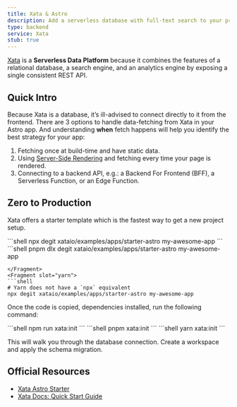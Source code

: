 ```yaml
---
title: Xata & Astro
description: Add a serverless database with full-text search to your project with Xata
type: backend
service: Xata
stub: true
---
```


[Xata](https://xata.io) is a **Serverless Data Platform** because it combines the features of a relational database, a search engine, and an analytics engine by exposing a single consistent REST API.

## Quick Intro

Because Xata is a database, it’s ill-advised to connect directly to it from the frontend. There are 3 options to handle data-fetching from Xata in your Astro app. And understanding **when** fetch happens will help you identify the best strategy for your app:

1. Fetching once at build-time and have static data.
2. Using [Server-Side Rendering](/guides/server-side-rendering/) and fetching every time your page is rendered.
3. Connecting to a backend API, e.g.: a Backend For Frontend (BFF), a Serverless Function, or an Edge Function.

## Zero to Production

Xata offers a starter template which is the fastest way to get a new project setup.

<PackageManagerTabs>
  <Fragment slot="npm">
  ```shell
npx degit xataio/examples/apps/starter-astro my-awesome-app
  ```
  </Fragment>
  <Fragment slot="pnpm">
  ```shell
pnpm dlx degit xataio/examples/apps/starter-astro my-awesome-app

  ```
  </Fragment>
  <Fragment slot="yarn">
  ```shell
  # Yarn does not have a `npx` equivalent
  npx degit xataio/examples/apps/starter-astro my-awesome-app
  ```
  </Fragment>
</PackageManagerTabs>

Once the code is copied, dependencies installed, run the following command:

<PackageManagerTabs>
  <Fragment slot="npm">
  ```shell
npm run xata:init
  ```
  </Fragment>
  <Fragment slot="pnpm">
  ```shell
pnpm xata:init
  ```
  </Fragment>
  <Fragment slot="yarn">
  ```shell
yarn xata:init
  ```
  </Fragment>
</PackageManagerTabs>

This will walk you through the database connection. Create a workspace and apply the schema migration.

## Official Resources
- [Xata Astro Starter](https://github.com/xataio/examples/tree/main/apps/starter-astro)
- [Xata Docs: Quick Start Guide](https://xata.io/docs/getting-started/quickstart-astro)

